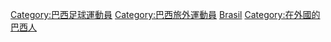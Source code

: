 [[Category:巴西足球運動員|Category:巴西足球運動員]]
[[Category:巴西旅外運動員|Category:巴西旅外運動員]]
[[Category:各國旅外足球運動員|Brasil]]
[[Category:在外國的巴西人|Category:在外國的巴西人]]
